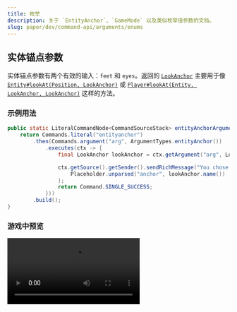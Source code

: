 ```yaml
---
title: 枚举
description: 关于 `EntityAnchor`、`GameMode` 以及类似枚举值参数的文档。
slug: paper/dev/command-api/arguments/enums
---
```




## 实体锚点参数
实体锚点参数有两个有效的输入：`feet` 和 `eyes`。返回的 [`LookAnchor`](jd:paper:io.papermc.paper.entity.LookAnchor)
主要用于像 [`Entity#lookAt(Position, LookAnchor)`](jd:paper:org.bukkit.entity.Entity#lookAt(io.papermc.paper.math.Position,io.papermc.paper.entity.LookAnchor))
或 [`Player#lookAt(Entity, LookAnchor, LookAnchor)`](jd:paper:org.bukkit.entity.Player#lookAt(org.bukkit.entity.Entity,io.papermc.paper.entity.LookAnchor,io.papermc.paper.entity.LookAnchor)) 这样的方法。

### 示例用法
```java
public static LiteralCommandNode<CommandSourceStack> entityAnchorArgument() {
    return Commands.literal("entityanchor")
        .then(Commands.argument("arg", ArgumentTypes.entityAnchor())
            .executes(ctx -> {
                final LookAnchor lookAnchor = ctx.getArgument("arg", LookAnchor.class);

                ctx.getSource().getSender().sendRichMessage("You chose <aqua><anchor></aqua>!",
                    Placeholder.unparsed("anchor", lookAnchor.name())
                );
                return Command.SINGLE_SUCCESS;
            }))
        .build();
}
```

### 游戏中预览
<Video src={EntityAnchorMp4} />


## 游戏模式参数
游戏模式参数的工作方式与原版`/gamemode <gamemode>`命令的第一个参数相同。
它接受任何4种有效的游戏模式，并返回一个 [`GameMode`](jd:paper:org.bukkit.GameMode) 枚举以在代码中使用。

### 示例用法
```java
public static LiteralCommandNode<CommandSourceStack> gameModeArgument() {
    return Commands.literal("gamemodearg")
        .then(Commands.argument("arg", ArgumentTypes.gameMode())
            .executes(ctx -> {
                final GameMode gamemode = ctx.getArgument("arg", GameMode.class);

                if (ctx.getSource().getExecutor() instanceof Player player) {
                    player.setGameMode(gamemode);
                    player.sendRichMessage("你的游戏模式已设置为<red><gamemode></red>！",
                        Placeholder.component("gamemode", Component.translatable(gamemode))
                    );
                    return Command.SINGLE_SUCCESS;
                }

                ctx.getSource().getSender().sendPlainMessage("这个命令需要一个玩家！");
                return Command.SINGLE_SUCCESS;
            }))
        .build();
}
```

### 游戏中预览
<Video src={GameModeMp4} />


## HeightMap 参数
[`HeightMap`](jd:paper:org.bukkit.HeightMap) 参数包括以下有效的输入：`motion_blocking`、`motion_blocking_no_leaves`、`ocean_floor`和`world_surface`。
它通常用于声明数据包或`/execute positioned over <height_map>`命令的相对位置。
例如，`world_surface`意味着应该使用设置的X/Z值处的世界表面的Y坐标。

### 示例用法
```java
public static LiteralCommandNode<CommandSourceStack> heightMapArgument() {
    return Commands.literal("heightmap")
        .then(Commands.argument("arg", ArgumentTypes.heightMap())
            .executes(ctx -> {
                final HeightMap heightMap = ctx.getArgument("arg", HeightMap.class);

                ctx.getSource().getSender().sendRichMessage("你选择了<gold><selection></gold>",
                    Placeholder.unparsed("selection", heightMap.name())
                );

                return Command.SINGLE_SUCCESS;
            }))
        .build();
}
```

### 游戏中预览
<Video src={HeightMapMp4} />


## 记分板显示槽参数
这个参数允许你从用户那里检索一个 [`DisplaySlot`](jd:paper:org.bukkit.scoreboard.DisplaySlot) 枚举值。

### 示例用法
```java
public static LiteralCommandNode<CommandSourceStack> scoreboardDisplaySlotArgument() {
    return Commands.literal("scoreboarddisplayslot")
        .then(Commands.argument("slot", ArgumentTypes.scoreboardDisplaySlot())
            .executes(ctx -> {
                final DisplaySlot slot = ctx.getArgument("slot", DisplaySlot.class);

                ctx.getSource().getSender().sendPlainMessage("你选择了: " + slot.getId());

                return Command.SINGLE_SUCCESS;
            })
        ).build();
}
```

### 游戏中预览
<Video src={ScoreboardDisplaySlotMp4} />


## 模板镜像参数
在这里，用户有3种有效的输入可能性：`front_back`、`left_right`和`none`。
你可以将参数的结果检索为一个 [`Mirror`](jd:paper:org.bukkit.block.structure.Mirror) 枚举值。

### 示例用法
```java
public static LiteralCommandNode<CommandSourceStack> templateMirrorArgument() {
    return Commands.literal("templatemirror")
        .then(Commands.argument("mirror", ArgumentTypes.templateMirror())
            .executes(ctx -> {
                final Mirror mirror = ctx.getArgument("mirror", Mirror.class);

                ctx.getSource().getSender().sendPlainMessage("你选择了: " + mirror.name());

                return Command.SINGLE_SUCCESS;
            })
        ).build();
}
```

### 游戏中预览
<Video src={TemplateMirrorMp4} />


## 模板旋转参数
对于模板旋转参数，用户有4种有效的输入可能性：`180`、`clockwise_90`、`counterclockwise_90` 和 `none`。
你可以将参数的结果检索为一个 [`StructureRotation`](jd:paper:org.bukkit.block.structure.StructureRotation) 枚举值。

### 示例用法
```java
public static LiteralCommandNode<CommandSourceStack> templateRotationArgument() {
    return Commands.literal("templaterotation")
        .then(Commands.argument("rotation", ArgumentTypes.templateRotation())
            .executes(ctx -> {
                final StructureRotation rotation = ctx.getArgument("rotation", StructureRotation.class);

                ctx.getSource().getSender().sendPlainMessage("你选择了: " + rotation.name());

                return Command.SINGLE_SUCCESS;
            })
        ).build();
}
```

### 游戏中预览
<Video src={TemplateRotationMp4} />
